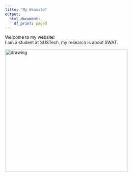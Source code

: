 ---
title: "My Website"
output:
  html_document:
    df_print: paged
---

Welcome to my website!  
I am a student at SUSTech, my research is about SWAT.  

<img src="figs/yuyanyouzhi.jpg" alt="drawing" width="400"/>